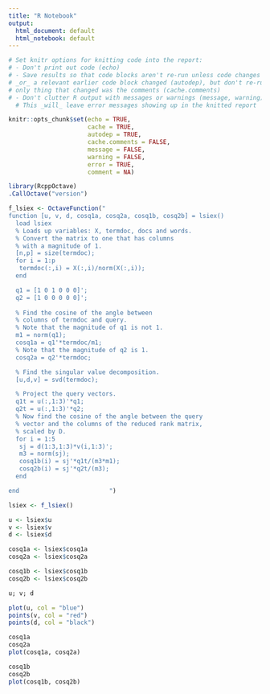 ```yaml
---
title: "R Notebook"
output:
  html_document: default
  html_notebook: default
---
```


```r
# Set knitr options for knitting code into the report:
# - Don't print out code (echo)
# - Save results so that code blocks aren't re-run unless code changes (cache),
# _or_ a relevant earlier code block changed (autodep), but don't re-run if the
# only thing that changed was the comments (cache.comments)
# - Don't clutter R output with messages or warnings (message, warning)
  # This _will_ leave error messages showing up in the knitted report

knitr::opts_chunk$set(echo = TRUE, 
                      cache = TRUE,
                      autodep = TRUE,
                      cache.comments = FALSE,
                      message = FALSE,
                      warning = FALSE,
                      error = TRUE,
                      comment = NA)
```

```r
library(RcppOctave)
.CallOctave("version")
```



```r
f_lsiex <- OctaveFunction("
function [u, v, d, cosq1a, cosq2a, cosq1b, cosq2b] = lsiex()
  load lsiex
  % Loads up variables: X, termdoc, docs and words.
  % Convert the matrix to one that has columns 
  % with a magnitude of 1.
  [n,p] = size(termdoc);
  for i = 1:p
   termdoc(:,i) = X(:,i)/norm(X(:,i));
  end

  q1 = [1 0 1 0 0 0]';
  q2 = [1 0 0 0 0 0]';
  
  % Find the cosine of the angle between 
  % columns of termdoc and query.
  % Note that the magnitude of q1 is not 1.
  m1 = norm(q1);
  cosq1a = q1'*termdoc/m1;
  % Note that the magnitude of q2 is 1.
  cosq2a = q2'*termdoc;

  % Find the singular value decomposition.
  [u,d,v] = svd(termdoc);

  % Project the query vectors.
  q1t = u(:,1:3)'*q1;
  q2t = u(:,1:3)'*q2;
  % Now find the cosine of the angle between the query 
  % vector and the columns of the reduced rank matrix,
  % scaled by D.
  for i = 1:5
   sj = d(1:3,1:3)*v(i,1:3)';
   m3 = norm(sj);
   cosq1b(i) = sj'*q1t/(m3*m1);
   cosq2b(i) = sj'*q2t/(m3);
  end

end                         ")

```


```r
lsiex <- f_lsiex()

u <- lsiex$u
v <- lsiex$v
d <- lsiex$d

cosq1a <- lsiex$cosq1a
cosq2a <- lsiex$cosq2a

cosq1b <- lsiex$cosq1b
cosq2b <- lsiex$cosq2b

u; v; d
```

```r
plot(u, col = "blue")
points(v, col = "red")
points(d, col = "black")
```

```r
cosq1a
cosq2a
plot(cosq1a, cosq2a)
```

```r
cosq1b
cosq2b
plot(cosq1b, cosq2b)
```

